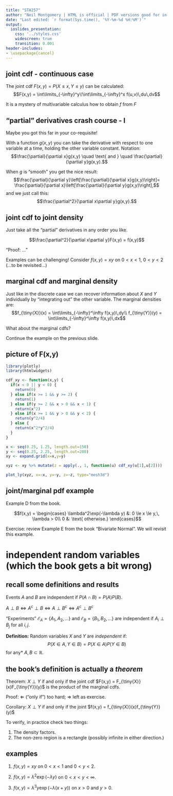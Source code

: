 ```yaml
---
title: "STA257"
author: "Neil Montgomery | HTML is official | PDF versions good for in-class use only"
date: "Last edited: `r format(Sys.time(), '%Y-%m-%d %H:%M')`"
output: 
  ioslides_presentation: 
    css: '../styles.css' 
    widescreen: true 
    transition: 0.001
header-includes:
- \usepackage{cancel}
---
```

\newcommand\given[1][]{\:#1\vert\:}
\newcommand\P[1]{P{\left(#1\right)}}
\newcommand\F[1]{F_{\tiny{#1}}}
\newcommand\f[1]{f_{\tiny{#1}}}
\newcommand\p[1]{p_{\tiny{#1}}}


## joint cdf - continuous case

The joint cdf $F(x,y) = P(X \le x, Y \le y)$ can be calculated:
$$F(x,y) = \int\limits_{-\infty}^y\!\int\limits_{-\infty}^x f(u,v)\,du\,dv$$

It is a mystery of multivariable calculus how to obtain $f$ from $F$

## "partial" derivatives crash course - I { .build }

Maybe you got this far in your co-requisite! 

With a function $g(x,y)$ you can take the derivative with respect to one variable at a time, holding the other variable constant. Notation:
$$\frac{\partial}{\partial x}g(x,y) \quad \text{ and } \quad \frac{\partial}{\partial y}g(x,y).$$

When $g$ is "smooth" you get the nice result:
$$\frac{\partial}{\partial y}\left[\frac{\partial}{\partial x}g(x,y)\right]=
\frac{\partial}{\partial x}\left[\frac{\partial}{\partial y}g(x,y)\right],$$
and we just call this:
$$\frac{\partial^2}{\partial x\partial y}g(x,y).$$

## joint cdf to joint density

Just take all the "partial" derivatives in any order you like.

$$\frac{\partial^2}{\partial x\partial y}F(x,y) = f(x,y)$$

"Proof: ..."

Examples can be challenging! Consider $f(x,y) = xy$ on $0<x<1$, $0<y<2$ (...to be revisited...)

## marginal cdf and marginal density { .build }

Just like in the discrete case we can recover information about $X$ and $Y$ individually by "integrating out" the other variable. The marginal densities are:
$$\f{X}(x) = \int\limits_{-\infty}^\infty f(x,y)\,dy\\
\f{Y}(y) = \int\limits_{-\infty}^\infty f(x,y)\,dx$$

What about the marginal cdfs? 

Continue the example on the previous slide.

## picture of F(x,y)

```r
library(plotly)
library(htmlwidgets)

cdf_xy <- function(x,y) {
  if(x < 0 || y < 0) {
    return(0)
  } else if(x >= 1 && y >= 2) {
    return(1)
  } else if(y >= 2 && x > 0 && x < 1) {
    return(x^2)
  } else if(x >= 1 && y > 0 && y < 2) {
    return(y^2/4)
  } else {
    return(x^2*y^2/4)
  }
}

x <- seq(0.25, 1.25, length.out=150)
y <- seq(0.25, 2.25, length.out=200)
xy <- expand.grid(x=x,y=y)

xyz <- xy %>% mutate(z = apply(., 1, function(u) cdf_xy(u[1],u[2])))

plot_ly(xyz, x=~x, y=~y, z=~z, type="mesh3d")
```

## joint/marginal pdf example

Example D from the book.

$$f(x,y) = \begin{cases}
\lambda^2\exp(-\lambda y) &: 0 \le x \le y,\, \lambda > 0\\
0 &: \text{ otherwise.}
\end{cases}$$

Exercise: review Example E from the book "Bivariate Normal". We will revisit this example.

# independent random variables (which the book gets a bit wrong)

## recall some definitions and results { .build }

Events $A$ and $B$ are independent if $P(A\cap B) = P(A)P(B)$.

$A \perp B \iff A^c \perp B \iff A \perp B^c \iff A^c \perp B^c$

"Experiments" $\mathcal{E}_A = \{A_1, A_2, \ldots\}$ and $\mathcal{E}_B = \{B_1, B_2, \ldots\}$ are independent if $A_i \perp B_j$ for all $i,\,j$.

**Definition:** Random variables $X$ and $Y$ are *independent* if:
$$P(X \in A, Y \in B) = P(X \in A)P(Y \in B)$$
for any\* $A, B \subset \mathbb{R}$.

## the book's definition is actually a *theorem* { .build }

Theorem: $X \perp Y$ if and only if the joint cdf $F(x,y) = \F{X}(x)\F{Y}(y)$ is the product of the marginal cdfs.

Proof: $\Longleftarrow$ ("only if") too hard; $\Longrightarrow$ left as exercise.

Corollary: $X \perp Y$ if and only if the joint $f(x,y) = \f{X}(x)\f{Y}(y)$

To verify, in practice check two things:

1. The density factors.
2. The non-zero region is a rectangle (possibly infinite in either direction.)

## examples

1. $f(x, y) = xy$ on $0 < x < 1$ and $0 < y < 2$.

2. $f(x, y) = \lambda^2\exp(-\lambda y)$ on $0 < x < y < \infty$.

3. $f(x, y) = \lambda^3y\exp(-\lambda(x+y))$ on $x > 0$ and $y > 0$.